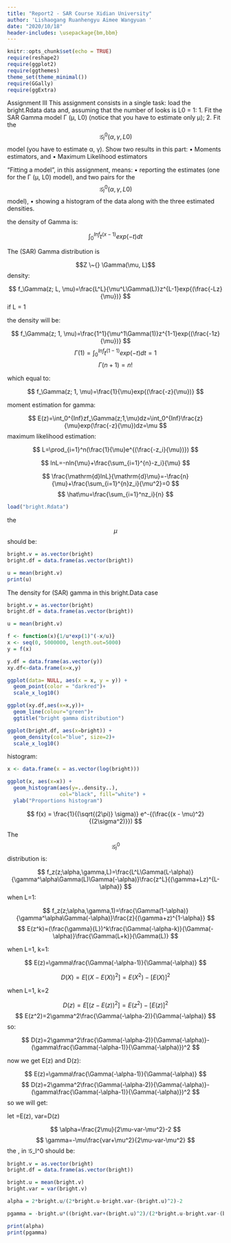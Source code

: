 ```yaml
---
title: "Report2 - SAR Course Xidian University"
author: 'Lishaogang Ruanhengyu Aimee Wangyuan '
date: "2020/10/18"
header-includes: \usepackage{bm,bbm}
---
```


```r
knitr::opts_chunk$set(echo = TRUE)
require(reshape2)
require(ggplot2)
require(ggthemes)
theme_set(theme_minimal())
require(GGally)
require(ggExtra)
```

Assignment III
This assignment consists in a single task: load the bright.Rdata
data and, assuming that the number of looks is L0 = 1:
1. Fit the SAR Gamma model Γ (μ, L0) (notice that you have to estimate only μ);
2. Fit the $$𝒢_I^0(α, γ, L0)$$ model (you have to estimate α, γ). Show two results in this part:
• Moments estimators, and
• Maximum Likelihood estimators 

“Fitting a model”, in this assignment, means:
• reporting the estimates (one for the Γ (μ, L0) model), and two pairs for the $$𝒢_I^0(α, γ, L0)$$ model),
• showing a histogram of the data along with the three estimated densities.

the density of Gamma is:

$$
\int_0^{Inf} t^{(x-1)}exp(-t)dt
$$

The (SAR) Gamma distribution is

$$Z \~{} \Gamma(\mu, L)$$
density:

$$
f_\Gamma(z; L, \mu)=\frac{L^L}{\mu^L\Gamma(L)}z^{L-1}exp{(\frac{-Lz}{\mu})}
$$
if L = 1

the density will be:

$$
f_\Gamma(z; 1, \mu)=\frac{1^1}{\mu^1\Gamma(1)}z^{1-1}exp{(\frac{-1z}{\mu})}
$$
$$
\Gamma(1)=\int_0^{Inf} t^{(1-1)}exp(-t)dt=1
$$
$$
\Gamma(n+1)=n!
$$

which equal to:

$$
f_\Gamma(z; 1, \mu)=\frac{1}{\mu}exp{(\frac{-z}{\mu})}
$$

moment estimation for gamma:

$$
E(z)=\int_0^{Inf}zf_\Gamma(z;1,\mu)dz=\int_0^{Inf}\frac{z}{\mu}exp(\frac{-z}{\mu})dz=\mu
$$
maximum likelihood estimation:

$$
L=\prod_{i=1}^n(\frac{1}{\mu}e^{(\frac{-z_i}{\mu})})
$$

$$
lnL=-nln{\mu}+\frac{\sum_{i=1}^{n}-z_i}{\mu}
$$

$$
\frac{\mathrm{d}lnL}{\mathrm{d}\mu}=-\frac{n}{\mu}+\frac{\sum_{i=1}^{n}z_i}{\mu^2}=0
$$
$$
\hat\mu=\frac{\sum_{i=1}^nz_i}{n}
$$

```r
load("bright.Rdata")
```

the $$\mu$$ should be:

```r
bright.v = as.vector(bright)
bright.df = data.frame(as.vector(bright))

u = mean(bright.v)
print(u)
```

The density for (SAR) gamma in this bright.Data case

```r
bright.v = as.vector(bright)
bright.df = data.frame(as.vector(bright))

u = mean(bright.v)

f <- function(x){1/u*exp(1)^(-x/u)}
x <- seq(0, 5000000, length.out=5000)
y = f(x)

y.df = data.frame(as.vector(y))
xy.df<-data.frame(x=x,y)

ggplot(data= NULL, aes(x = x, y = y)) +
  geom_point(color = "darkred")+
  scale_x_log10()

ggplot(xy.df,aes(x=x,y))+
  geom_line(colour="green")+
  ggtitle("bright gamma distribution")

ggplot(bright.df, aes(x=bright)) +
  geom_density(col="blue", size=2)+
  scale_x_log10()
```
histogram:

```r
x <- data.frame(x = as.vector(log(bright)))

ggplot(x, aes(x=x)) +
  geom_histogram(aes(y=..density..),
                 col="black", fill="white") +
  ylab("Proportions histogram")
```
$$
f(x) = \frac{1}{(\sqrt{(2\pi)} \sigma)} e^-{(\frac{(x - \mu)^2}{(2\sigma^2)}}) 
$$

The $$𝒢_I^0$$ distribution is:

$$
f_z(z;\alpha,\gamma,L)=\frac{L^L\Gamma(L-\alpha)}{\gamma^\alpha\Gamma(L)\Gamma(-\alpha)}\frac{z^L}{(\gamma+Lz)^{L-\alpha}}
$$
when L=1:

$$
f_z(z;\alpha,\gamma,1)=\frac{\Gamma(1-\alpha)}{\gamma^\alpha\Gamma(-\alpha)}\frac{z}{(\gamma+z)^{1-\alpha}}
$$
$$
E(z^k)=(\frac{\gamma}{L})^k\frac{\Gamma(-\alpha-k)}{\Gamma(-\alpha)}\frac{\Gamma(L+k)}{\Gamma(L)}
$$

when L=1, k=1:

$$
E(z)=\gamma\frac{\Gamma(-\alpha-1)}{\Gamma(-\alpha)}
$$

$$
D(X)=E[(X-E(X))^2]=E(X^2)-[E(X)]^2
$$

when L=1, k=2

$$
D(z)=E[(z-E(z))^2]=E(z^2)-[E(z)]^2
$$
$$
E(z^2)=2\gamma^2\frac{\Gamma(-\alpha-2)}{\Gamma(-\alpha)}
$$
so:

$$
D(z)=2\gamma^2\frac{\Gamma(-\alpha-2)}{\Gamma(-\alpha)}-(\gamma\frac{\Gamma(-\alpha-1)}{\Gamma(-\alpha)})^2
$$

now we get E(z) and D(z):

$$
E(z)=\gamma\frac{\Gamma(-\alpha-1)}{\Gamma(-\alpha)}
$$
$$
D(z)=2\gamma^2\frac{\Gamma(-\alpha-2)}{\Gamma(-\alpha)}-(\gamma\frac{\Gamma(-\alpha-1)}{\Gamma(-\alpha)})^2
$$
so we will get:

let \mu=E(z), var=D(z)

$$
\alpha=\frac{2\mu}{2\mu-var-\mu^2}-2
$$
$$
\gamma=-\mu\frac{var+\mu^2}{2\mu-var-\mu^2}
$$
the \lapha, \gamma in 𝒢_I^0 should be:

```r
bright.v = as.vector(bright)
bright.df = data.frame(as.vector(bright))

bright.u = mean(bright.v)
bright.var = var(bright.v)

alpha = 2*bright.u/(2*bright.u-bright.var-(bright.u)^2)-2

pgamma = -bright.u*((bright.var+(bright.u)^2)/(2*bright.u-bright.var-(bright.u)^2))

print(alpha)
print(pgamma)

```


